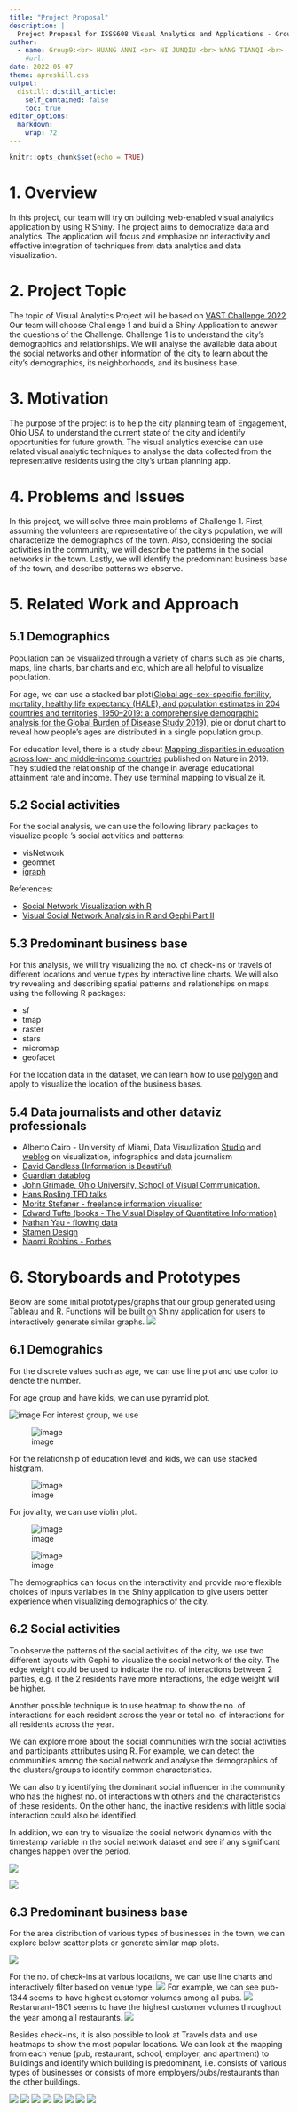 ```yaml
---
title: "Project Proposal"
description: |
  Project Proposal for ISSS608 Visual Analytics and Applications - Group 9
author:
  - name: Group9:<br> HUANG ANNI <br> NI JUNQIU <br> WANG TIANQI <br>
    #url: 
date: 2022-05-07
theme: apreshill.css
output:
  distill::distill_article:
    self_contained: false
    toc: true
editor_options: 
  markdown: 
    wrap: 72
---
```


```r
knitr::opts_chunk$set(echo = TRUE)
```

# 1. Overview

In this project, our team will try on building web-enabled visual
analytics application by using R Shiny. The project aims to democratize
data and analytics. The application will focus and emphasize on
interactivity and effective integration of techniques from data
analytics and data visualization.

# 2. Project Topic

The topic of Visual Analytics Project will be based on [VAST Challenge
2022](https://vast-challenge.github.io/2022/). Our team will choose
Challenge 1 and build a Shiny Application to answer the questions of the
Challenge. Challenge 1 is to understand the city's demographics and
relationships. We will analyse the available data about the social
networks and other information of the city to learn about the city's
demographics, its neighborhoods, and its business base.

# 3. Motivation

The purpose of the project is to help the city planning team of
Engagement, Ohio USA to understand the current state of the city and
identify opportunities for future growth. The visual analytics exercise
can use related visual analytic techniques to analyse the data collected
from the representative residents using the city's urban planning app.

# 4. Problems and Issues

In this project, we will solve three main problems of Challenge 1.
First, assuming the volunteers are representative of the city's
population, we will characterize the demographics of the town. Also,
considering the social activities in the community, we will describe the
patterns in the social networks in the town. Lastly, we will identify
the predominant business base of the town, and describe patterns we
observe.

# 5. Related Work and Approach

## 5.1 Demographics

Population can be visualized through a variety of charts such as pie
charts, maps, line charts, bar charts and etc, which are all helpful to
visualize population.

For age, we can use a stacked bar plot([Global age-sex-specific
fertility, mortality, healthy life expectancy (HALE), and population
estimates in 204 countries and territories, 1950--2019: a comprehensive
demographic analysis for the Global Burden of Disease Study
2019](https://www.thelancet.com/journals/lancet/article/PIIS0140-6736(20)30977-6/fulltext)),
pie or donut chart to reveal how people's ages are distributed in a
single population group.

For education level, there is a study about [Mapping disparities in
education across low- and middle-income
countries](https://www.nature.com/articles/s41586-019-1872-1) published
on Nature in 2019. They studied the relationship of the change in
average educational attainment rate and income. They use terminal
mapping to visualize it.

## 5.2 Social activities

For the social analysis, we can use the following library packages to
visualize people 's social activities and patterns:

-   visNetwork
-   geomnet
-   [igraph](https://igraph.org/r/)

References:

-   [Social Network Visualization with
    R](https://www.r-bloggers.com/2019/09/social-network-visualization-with-r/)
-   [Visual Social Network Analysis in R and Gephi Part
    II](http://www.designandanalytics.com/visual-social-network-analysis-in-R-and-gephi-part-II)

## 5.3 Predominant business base

For this analysis, we will try visualizing the no. of check-ins or
travels of different locations and venue types by interactive line
charts. We will also try revealing and describing spatial patterns and
relationships on maps using the following R packages:

-   sf
-   tmap
-   raster
-   stars
-   micromap
-   geofacet

For the location data in the dataset, we can learn how to use
[polygon](https://statisticsglobe.com/r-polygon-function-plot/) and
apply to visualize the location of the business bases.

## 5.4 Data journalists and other dataviz professionals

-   Alberto Cairo - University of Miami, Data Visualization
    [Studio](http://albertocairo.com/) and
    [weblog](http://www.thefunctionalart.com/) on visualization,
    infographics and data journalism
-   [David Candless (Information is
    Beautiful)](https://informationisbeautiful.net/)
-   [Guardian datablog](https://www.theguardian.com/data)
-   [John Grimade, Ohio University, School of Visual
    Communication.](http://johngrimwade.com/)
-   [Hans Rosling TED talks](https://www.ted.com/speakers/hans_rosling)
-   [Moritz Stefaner - freelance information
    visualiser](http://well-formed-data.net/)
-   [Edward Tufte (books - The Visual Display of Quantitative
    Information)](https://www.edwardtufte.com/tufte/)
-   [Nathan Yau - flowing data](https://flowingdata.com/)
-   [Stamen Design](https://hi.stamen.com/)
-   [Naomi Robbins -
    Forbes](https://www.forbes.com/sites/naomirobbins/#28c0b6702a6a)

# 6. Storyboards and Prototypes

Below are some initial prototypes/graphs that our group generated using
Tableau and R. Functions will be built on Shiny application for users to
interactively generate similar graphs.
<img src="image/proposal-shiny.png"/>

## 6.1 Demograhics

For the discrete values such as age, we can use line plot and use color
to denote the number.

For age group and have kids, we can use pyramid plot.

![image](https://user-images.githubusercontent.com/44923423/170869327-bb66e22d-3ec7-4d13-a8e7-0653d18ccbbc.png)
For interest group, we use

![image](https://user-images.githubusercontent.com/44923423/170870418-23fa151d-39e7-4413-9456-f83cfe843f7a.png)

For the relationship of education level and kids, we can use stacked
histgram.

![image](https://user-images.githubusercontent.com/44923423/170869553-666c8f0b-8b39-4f83-92d4-a0ac33306aa0.png)

For joviality, we can use violin plot.

![image](https://user-images.githubusercontent.com/44923423/170869382-41041f0b-f302-4ea8-a598-166c39ec5143.png)

![image](https://user-images.githubusercontent.com/44923423/170869686-44a0e2ee-0528-42f0-9959-4ba971f3f4fc.png)

The demographics can focus on the interactivity and provide more
flexible choices of inputs variables in the Shiny application to give
users better experience when visualizing demographics of the city.

## 6.2 Social activities

To observe the patterns of the social activities of the city, we use two
different layouts with Gephi to visualize the social network of the
city. The edge weight could be used to indicate the no. of interactions
between 2 parties, e.g. if the 2 residents have more interactions, the
edge weight will be higher.

Another possible technique is to use heatmap to show the no. of
interactions for each resident across the year or total no. of
interactions for all residents across the year.

We can explore more about the social communities with the social
activities and participants attributes using R. For example, we can
detect the communities among the social network and analyse the
demographics of the clusters/groups to identify common characteristics.

We can also try identifying the dominant social influencer in the
community who has the highest no. of interactions with others and the
characteristics of these residents. On the other hand, the inactive
residents with little social interaction could also be identified.

In addition, we can try to visualize the social network dynamics with
the timestamp variable in the social network dataset and see if any
significant changes happen over the period.

<img src="image/proposalQ2-1.png"/>

<img src="image/proposalQ2-2.png"/>

## 6.3 Predominant business base

For the area distribution of various types of businesses in the town, we
can explore below scatter plots or generate similar map plots.

<img src="image/proposalQ3-1.png"/>

For the no. of check-ins at various locations, we can use line charts
and interactively filter based on venue type.
<img src="image/proposalQ3-2.png"/> For example, we can see pub-1344
seems to have highest customer volumes among all pubs.
<img src="image/proposalQ3-3.png"/> Restarurant-1801 seems to have the
highest customer volumes throughout the year among all restaurants.
<img src="image/proposalQ3-4.png"/>

Besides check-ins, it is also possible to look at Travels data and use
heatmaps to show the most popular locations. We can look at the mapping
from each venue (pub, restaurant, school, employer, and apartment) to
Buildings and identify which building is predominant, i.e. consists of
various types of businesses or consists of more
employers/pubs/restaurants than the other buildings.

<img src="image/proposalQ3-5.png"/> <img src="image/proposalQ3-6.png"/>
<img src="image/proposalQ3-7.png"/> <img src="image/proposalQ3-8.png"/>
<img src="image/proposalQ3-9.png"/> <img src="image/proposalQ3-10.png"/>
<img src="image/proposalQ3-11.png"/>
<img src="image/proposalQ3-12.png"/>
